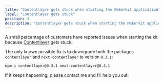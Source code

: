 ```yaml
---
title: "Contentlayer gets stuck when starting the Makerkit application"
label: "Contentlayer gets stuck"
position: 3
description: "Contentlayer gets stuck when starting the Makerkit application"
---
```


A small percentage of customers have reported issues when starting the kit because [Contentlayer](https://contentlayer.dev) gets stuck.

The only known possible fix is to downgrade both the packages `contentlayer` and `next-contentlayer` to version `0.3.1`:

```bash
npm i contentlayer@0.3.1 next-contentlayer@0.3.1
```

If it keeps happening, please contact me and I'll help you out.
